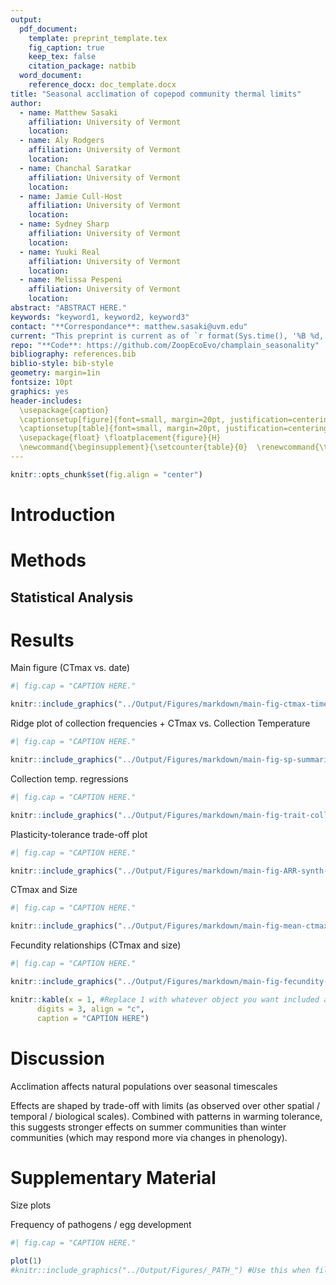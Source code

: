 ```yaml
---
output: 
  pdf_document:
    template: preprint_template.tex
    fig_caption: true
    keep_tex: false
    citation_package: natbib
  word_document: 
    reference_docx: doc_template.docx
title: "Seasonal acclimation of copepod community thermal limits"
author:
  - name: Matthew Sasaki
    affiliation: University of Vermont
    location: 
  - name: Aly Rodgers
    affiliation: University of Vermont
    location: 
  - name: Chanchal Saratkar
    affiliation: University of Vermont
    location: 
  - name: Jamie Cull-Host
    affiliation: University of Vermont
    location: 
  - name: Sydney Sharp
    affiliation: University of Vermont
    location: 
  - name: Yuuki Real
    affiliation: University of Vermont
    location: 
  - name: Melissa Pespeni
    affiliation: University of Vermont
    location: 
abstract: "ABSTRACT HERE."
keywords: "keyword1, keyword2, keyword3"
contact: "**Correspondance**: matthew.sasaki@uvm.edu" 
current: "This preprint is current as of `r format(Sys.time(), '%B %d, %Y')`"
repo: "**Code**: https://github.com/ZoopEcoEvo/champlain_seasonality"
bibliography: references.bib
biblio-style: bib-style
geometry: margin=1in
fontsize: 10pt
graphics: yes
header-includes: 
  \usepackage{caption}    
  \captionsetup[figure]{font=small, margin=20pt, justification=centering}
  \captionsetup[table]{font=small, margin=20pt, justification=centering}
  \usepackage{float} \floatplacement{figure}{H} 
  \newcommand{\beginsupplement}{\setcounter{table}{0}  \renewcommand{\thetable}{S\arabic{table}} \setcounter{figure}{0} \renewcommand{\thefigure}{S\arabic{figure}}}
---
```


```r
knitr::opts_chunk$set(fig.align = "center")
```

# Introduction

# Methods

## Statistical Analysis

# Results

Main figure (CTmax vs. date)

```r
#| fig.cap = "CAPTION HERE."

knitr::include_graphics("../Output/Figures/markdown/main-fig-ctmax-timeseries-1.png") #Use this when filling in figures from analysis 
```

Ridge plot of collection frequencies + CTmax vs. Collection Temperature

```r
#| fig.cap = "CAPTION HERE."

knitr::include_graphics("../Output/Figures/markdown/main-fig-sp-summaries-1.png") #Use this when filling in figures from analysis 
```

Collection temp. regressions

```r
#| fig.cap = "CAPTION HERE."

knitr::include_graphics("../Output/Figures/markdown/main-fig-trait-coll-temp-plots-1.png") #Use this when filling in figures from analysis 
```

Plasticity-tolerance trade-off plot

```r
#| fig.cap = "CAPTION HERE."

knitr::include_graphics("../Output/Figures/markdown/main-fig-ARR-synth-plot-1.png") #Use this when filling in figures from analysis 
```

CTmax and Size

```r
#| fig.cap = "CAPTION HERE."

knitr::include_graphics("../Output/Figures/markdown/main-fig-mean-ctmax-mean-size-plot-1.png") #Use this when filling in figures from analysis 
```

Fecundity relationships (CTmax and size)

```r
#| fig.cap = "CAPTION HERE."

knitr::include_graphics("../Output/Figures/markdown/main-fig-fecundity-plots-1.png") #Use this when filling in figures from analysis 
```

```r
knitr::kable(x = 1, #Replace 1 with whatever object you want included as a table
      digits = 3, align = "c",
      caption = "CAPTION HERE")
```

# Discussion

Acclimation affects natural populations over seasonal timescales

Effects are shaped by trade-off with limits (as observed over other spatial / temporal / biological scales). Combined with patterns in warming tolerance, this suggests stronger effects on summer communities than winter communities (which may respond more via changes in phenology).

\newpage

```{=tex}
\beginsupplement
```
# Supplementary Material

Size plots

Frequency of pathogens / egg development

```r
#| fig.cap = "CAPTION HERE."

plot(1)
#knitr::include_graphics("../Output/Figures/_PATH_") #Use this when filling in figures from analysis 
```
